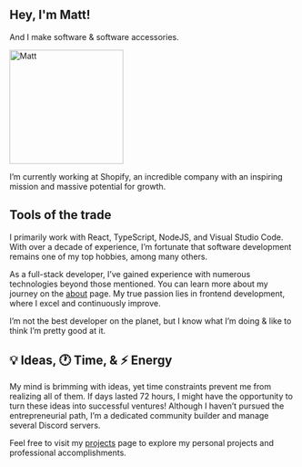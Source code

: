 ## Hey, I'm Matt!

And I make software & software accessories.

<Image src="/images/matt.jpg" alt="Matt" width="200" height="200" />

I’m currently working at Shopify, an incredible company with an inspiring mission and massive potential for growth.

## Tools of the trade

I primarily work with React, TypeScript, NodeJS, and Visual Studio Code. With over a decade of experience, I’m fortunate that software development remains one of my top hobbies, among many others.

As a full-stack developer, I’ve gained experience with numerous technologies beyond those mentioned. You can learn more about my journey on the [about](./about) page. My true passion lies in frontend development, where I excel and continuously improve.

I’m not the best developer on the planet, but I know what I’m doing & like to think I’m pretty good at it.

## 💡 Ideas, 🕐 Time, & ⚡️ Energy

My mind is brimming with ideas, yet time constraints prevent me from realizing all of them. If days lasted 72 hours, I might have the opportunity to turn these ideas into successful ventures! Although I haven’t pursued the entrepreneurial path, I’m a dedicated community builder and manage several Discord servers.

Feel free to visit my [projects](./projects) page to explore my personal projects and professional accomplishments.

